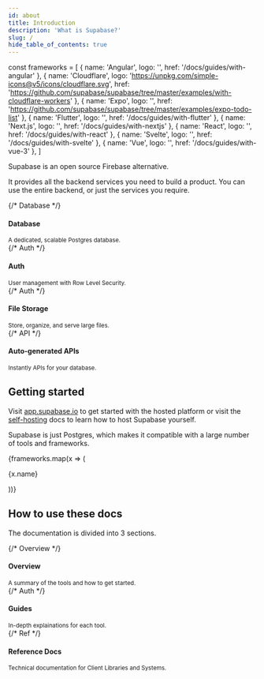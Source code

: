 ```yaml
---
id: about
title: Introduction
description: 'What is Supabase?'
slug: /
hide_table_of_contents: true
---
```


const frameworks = [
  { name: 'Angular', logo: '', href: '/docs/guides/with-angular' },
  { name: 'Cloudflare', logo: 'https://unpkg.com/simple-icons@v5/icons/cloudflare.svg', href: 'https://github.com/supabase/supabase/tree/master/examples/with-cloudflare-workers' },
  { name: 'Expo', logo: '', href: 'https://github.com/supabase/supabase/tree/master/examples/expo-todo-list' },
  { name: 'Flutter', logo: '', href: '/docs/guides/with-flutter' },
  { name: 'Next.js', logo: '', href: '/docs/guides/with-nextjs' },
  { name: 'React', logo: '', href: '/docs/guides/with-react' },
  { name: 'Svelte', logo: '', href: '/docs/guides/with-svelte' },
  { name: 'Vue', logo: '', href: '/docs/guides/with-vue-3' },
]

Supabase is an open source Firebase alternative. 

It provides all the backend services you need to build a product. You can use the entire backend, or just the services you require.

<div class="container" style={{ padding: 0 }}>
<div class="row is-multiline">
    {/* Database */}
    <div class="col col--6">
        <Link class="card" to="/docs/guides/database" style={{height: '100%'}}>
            <div class="card__body">
                <h4>Database</h4>
                <small>
                    A dedicated, scalable Postgres database.
                </small>
            </div>
        </Link>
    </div>
    {/* Auth */}
    <div class="col col--6">
        <Link class="card" to="/docs/guides/auth" style={{height: '100%'}}>
            <div class="card__body">
                <h4>Auth</h4>
                <small>
                    User management with Row Level Security.
                </small>
            </div>
        </Link>
    </div>
    {/* Auth */}
    <div class="col col--6">
        <Link class="card" to="/docs/guides/storage" style={{height: '100%'}}>
            <div class="card__body">
                <h4>File Storage</h4>
                <small>
                    Store, organize, and serve large files.
                </small>
            </div>
        </Link>
    </div>
    {/* API */}
    <div class="col col--6">
        <Link class="card" to="/docs/guides/api" style={{height: '100%'}}>
            <div class="card__body">
                <h4>Auto-generated APIs</h4>
                <small>
                    Instantly APIs for your database.
                </small>
            </div>
        </Link>
    </div>
</div>
</div>

## Getting started

Visit [app.supabase.io](https://app.supabase.io) to get started with the hosted platform or visit the [self-hosting](/docs/guides/self-hosting) docs to learn how to host Supabase yourself.

Supabase is just Postgres, which makes it compatible with a large number of tools and frameworks.

<div class="container" style={{ }}>
<div class="row is-multiline">
  {frameworks.map(x => (
    <div key={x.name} class="col col--3">
        <Link class="card" to={x.href}>
            <div class="card__body" style={{ display: 'flex', gap: 20 }}>
                  <p>{x.name}</p>
            </div>
        </Link>
    </div>
  ))}
</div>
</div>


## How to use these docs

The documentation is divided into 3 sections.

<div class="container" style={{ padding: 0 }}>
<div class="row is-multiline">
    {/* Overview */}
    <div class="col col--4">
        <Link class="card" to="/docs/architecture" style={{height: '100%'}}>
            <div class="card__body">
                <h4>Overview</h4>
                <small>
                    A summary of the tools and how to get started.
                </small>
            </div>
        </Link>
    </div>
    {/* Auth */}
    <div class="col col--4">
        <Link class="card" to="/docs/guides" style={{height: '100%'}}>
            <div class="card__body">
                <h4>Guides</h4>
                <small>
                    In-depth explainations for each tool.
                </small>
            </div>
        </Link>
    </div>
    {/* Ref */}
    <div class="col col--4">
        <Link class="card" to="/docs/reference/javascript/supabase-client" style={{height: '100%'}}>
            <div class="card__body">
                <h4>Reference Docs</h4>
                <small>
                    Technical documentation for Client Libraries and Systems.
                </small>
            </div>
        </Link>
    </div>
</div>
</div>